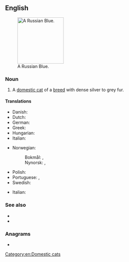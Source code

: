 ==English==
[[File:Jasmina.JPG|thumb|right|150px|A Russian Blue.]]

===Noun===
{{en-noun|head=[[Russian]] [[blue|Blue]]}}

# A [[domestic cat]] of a [[breed]] with dense silver to grey fur.

====Translations====
{{trans-top|cat breed}}
* Danish: {{t|da|Russian Blue|c}}
* Dutch: {{t|nl|Blauwe Rus|m}}
* German: {{t|de|Russisch Blau|f}}
* Greek: {{t|el|ρωσική μπλε|f}}
* Hungarian: {{t|hu|orosz kék}}
* Italian: {{t|it|blu di Russia|m}}
{{trans-mid}}
* Norwegian:
*: Bokmål: {{t|nb|russisk blå|m}}, {{t|nb|Russisk blå|m}}
*: Nynorsk: {{t|nn|russisk blå|m}}, {{t|nn|Russisk blå|m}}
* Polish: {{t|pl|kot rosyjski niebieski|m}}
* Portuguese: {{t|pt|azul russo|m}}, {{t|pt|Azul Russo|m}}
* Swedish: {{t|sv|russian blue|c}}
{{trans-bottom}}

{{checktrans-top}}
* Italian: {{t-check|it|gatto Russian Blue}}
{{trans-mid}}
{{trans-bottom}}

===See also===
* {{pedia}}
* {{commonslite|Category:Russian Blue}}

===Anagrams===
* {{anagrams|en|sublunaries}}

[[Category:en:Domestic cats]]